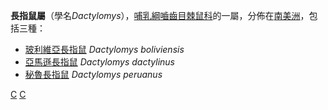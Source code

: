 {{Automatic taxobox
| taxon = Dactylomys
| authority = [[Isidore_Geoffroy_Saint-Hilaire|Saint-Hilaire]], 1838
| subdivision_ranks = [[種|種]]
| subdivision = 
[[玻利維亞長指鼠|玻利維亞長指鼠]] ''Dactylomys boliviensis''<br>
[[亞馬遜長指鼠|亞馬遜長指鼠]] ''Dactylomys dactylinus''<br>
[[秘魯長指鼠|秘魯長指鼠]] ''Dactylomys peruanus''
}}

'''長指鼠屬'''（學名''Dactylomys''），[[哺乳綱|哺乳綱]][[嚙齒目|嚙齒目]][[棘鼠科|棘鼠科]]的一屬，分佈在[[南美洲|南美洲]]，包括三種：
*[[玻利維亞長指鼠|玻利維亞長指鼠]] ''Dactylomys boliviensis''
*[[亞馬遜長指鼠|亞馬遜長指鼠]] ''Dactylomys dactylinus''
*[[秘魯長指鼠|秘魯長指鼠]] ''Dactylomys peruanus''

{{Taxonbar}}
[[Category:長指鼠屬|C]]
[[Category:1838年描述的分类群|C]]